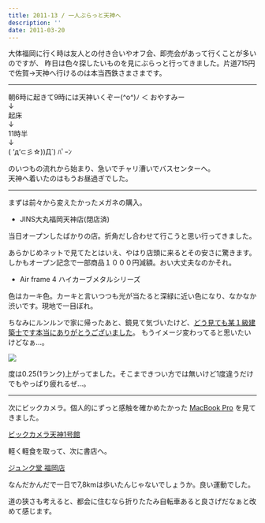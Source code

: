 ```yaml
---
title: 2011-13 / 一人ぶらっと天神へ
description: ''
date: 2011-03-20
---
```


大体福岡に行く時は友人との付き合いやオフ会、即売会があって行くことが多いのですが、
昨日は色々探したいものを見にぶらっと行ってきました。片道715円で佐賀→天神へ行けるのは本当西鉄さまさまです。

----

朝6時に起きて9時には天神いくぞー(^o^)ﾉ ＜ おやすみー  
↓  
起床  
↓  
11時半  
↓  
( ‘д‘⊂彡☆))Д´) ﾊﾟｰﾝ


のいつもの流れから始まり、急いでチャリ漕いでバスセンターへ。  
天神へ着いたのはもうお昼過ぎでした。

----

まずは前々から変えたかったメガネの購入。

- JINS大丸福岡天神店(閉店済)

当日オープンしたばかりの店。折角だし合わせて行こうと思い行ってきました。

あらかじめネットで見てたとはいえ、やはり店頭に来るとその安さに驚きます。しかもオープン記念で一部商品１０００円減額。おい大丈夫なのかそれ。

- Air frame 4 ハイカーブメタルシリーズ

色はカーキ色。カーキと言いつつも光が当たると深緑に近い色になり、なかなか渋いです。現地で一目ぼれ。

ちなみにルンルンで家に帰ったあと、鏡見て気づいたけど、[どう見ても某１級建築士です本当にありがとうございました](https://www.google.com/search?q=%E5%A7%89%E6%AD%AF%E7%A7%80%E6%AC%A1&tbm=isch)。
もうイメージ変わってると思いたいけどなぁ…。

![](/img/blog/2011-13/20121230175029.jpeg)

度は0.25(1ランク)上がってました。そこまできつい方では無いけど1度違うだけでもやっぱり疲れるぜ…。

----

次にビックカメラ。個人的にずっと感触を確かめたかった [MacBook Pro](https://www.apple.com/jp/macbook-pro/) を見てきました。

[ビックカメラ天神1号館](https://www.biccamera.com/bc/i/shop/shoplist/shop026.jsp)

軽く軽食を取って、次に書店へ。

[ジュンク堂 福岡店](https://honto.jp/store/detail_1570028_14HB320.html)

なんだかんだで一日で7,8kmは歩いたんじゃないでしょうか。良い運動でした。

道の狭さも考えると、都会に住むなら折りたたみ自転車あると良さげだなぁと改めて感じます。
